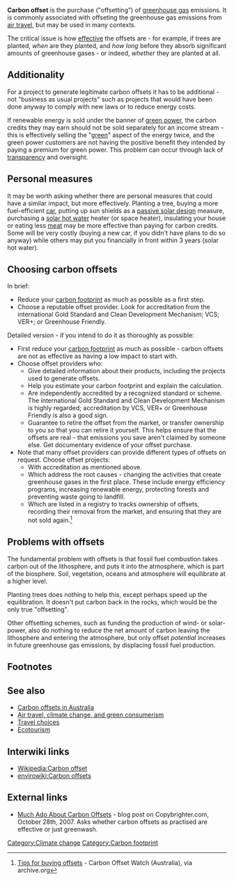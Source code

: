 '''Carbon offset''' is the purchase ("offsetting") of [[greenhouse gas]] emissions. It is commonly associated with  offseting the greenhouse gas emissions from [[air travel]], but may be used in many contexts. 

The critical issue is how [[effectiveness|effective]] the offsets are - for example, if trees are planted, ''when'' are they planted, and ''how long'' before they absorb significant amounts of greenhouse gases - or indeed, ''whether'' they are planted at all. 

== Additionality ==

For a project to generate legitimate carbon offsets it has to be additional - not "business as usual projects" such as projects that would have been done anyway to comply with new laws or to reduce energy costs.

If renewable energy is sold under the banner of [[green power]], the carbon credits they may earn should not be sold separately for an income stream - this is effectively selling the "[[green]]" aspect of the energy twice, and the green power customers are not having the positive benefit they intended by paying a premium for green power. This problem can occur through lack of [[transparency]] and oversight.

==Personal measures==

It may be worth asking whether there are personal measures that could have a similar impact, but more effectively. Planting a tree, buying a more fuel-efficient [[car]], putting up sun shields as a [[passive solar design]] measure, purchasing a [[solar hot water]] heater (or space heater), insulating your house or eating less [[meat]] may be more effective than paying for carbon credits. Some will be very costly (buying a new car, if you didn't have plans to do so anyway) while others may put you financially in front within 3 years{{fact}} (solar hot water). 

== Choosing carbon offsets ==

In brief:
* Reduce your [[carbon footprint]] as much as possible as a first step. 
* Choose a reputable offset provider. Look for accreditation from the international Gold Standard and Clean Development Mechanism; VCS; VER+; or Greenhouse Friendly. 

Detailed version - if you intend to do it as thoroughly as possible:
* First reduce your [[carbon footprint]] as much as possible - carbon offsets are not as effective as having a low impact to start with.
* Choose offset providers who:
** Give detailed information about their products, including the projects used to generate offsets. 
** Help you estimate your carbon footprint and explain the calculation.
** Are independently accredited by a recognized standard or scheme. The international Gold Standard and Clean Development Mechanism is highly regarded; accreditation by VCS, VER+ or Greenhouse Friendly is also a good sign. 
** Guarantee to retire the offset from the market, or transfer ownership to you so that you can retire it yourself. This helps ensure that the offsets are real - that emissions you save aren't claimed by someone else. Get documentary evidence of your offset purchase. 
* Note that many offset providers can provide different types of offsets on request. Choose offset projects:
** With accreditation as mentioned above.
** Which address the root causes - changing the activities that create greenhouse gases in the first place. These include energy efficiency programs, increasing renewable energy, protecting forests and preventing waste going to landfill.
** Which are listed in a registry to tracks ownership of offsets, recording their removal from the market, and ensuring that they are not sold again.<ref>[http://web.archive.org/web/20120421182929/http://www.carbonoffsetwatch.org.au/tips-for-buying-offsets Tips for buying offsets] - Carbon Offset Watch (Australia), via archive.org</ref>

== Problems with offsets ==
The fundamental problem with offsets is that fossil fuel combustion takes carbon out of the lithosphere, and puts it into the atmosphere, which is part of the biosphere. Soil, vegetation, oceans and atmosphere will equilibrate at a higher level.

Planting trees does nothing to help this, except perhaps speed up the equilibration. It doesn't put carbon back in the rocks, which would be the only true "offsetting".

Other offsetting schemes, such as funding the production of wind- or solar-power, also do nothing to reduce the net amount of carbon leaving the lithosphere and entering the atmosphere, but only offset ''potential'' increases in future greenhouse gas emissions, by displacing fossil fuel production.

== Footnotes ==
{{reflist}}


== See also ==

* [[Carbon offsets in Australia]]
* [[Air travel, climate change, and green consumerism]]
* [[Travel choices]]
* [[Ecotourism]]

== Interwiki links ==

* [[Wikipedia:Carbon offset]]
* [[envirowiki:Carbon offsets]]

== External links ==
* [http://www.copybrighter.com/blog/much-ado-about-carbon-offsets Much Ado About Carbon Offsets] - blog post on Copybrighter.com, October 28th, 2007. Asks whether carbon offsets as practised are effective or just greenwash. 


{{stub}}

[[Category:Climate change]]
[[Category:Carbon footprint]]